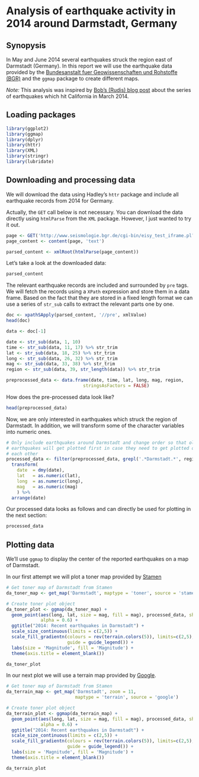 
# Analysis of earthquake activity in 2014 around Darmstadt, Germany

## Synopysis

In May and June 2014 several earthquakes struck the region east of Darmstadt (Germany). In this report we will use the earthquake data provided by the [Bundesanstalt fuer Geowissenschaften und Rohstoffe (BGR)][BGR] and the `ggmap` package to create different maps. 

_Note:_ This analysis was inspired by [Bob's (Rudis) blog post][bob] about  the series of earthquakes which hit California in March 2014.

## Loading packages

```r

library(ggplot2)
library(ggmap)
library(dplyr)
library(httr)
library(XML)
library(stringr)
library(lubridate)


```

## Downloading and processing data

We will download the data using Hadley's `httr` package and include all earthquake records from 2014 for Germany.

Actually, the `GET` call below is not necessary. You can download the data directly using `htmlParse` from the `XML` package. However, I just wanted to try it out. 

```r

page <- GET('http://www.seismologie.bgr.de/cgi-bin/eisy_test_iframe.pl?begin_date=20140101&end_date=20140715&min_lat=&max_lat=&min_lon=&max_lon=&min_mag=&max_mag=&')
page_content <- content(page, 'text')

parsed_content <- xmlRoot(htmlParse(page_content))

```

Let's take a look at the downloaded data: 

```r

parsed_content

```

The relevant earthquake records are included and surrounded by `pre` tags. We will fetch the records using a `XPath` expression and store them in a data frame. Based on the fact that they are stored in a fixed length format we can use a series of `str_sub` calls to extract the relevant parts one by one. 


```r

doc <- xpathSApply(parsed_content, '//pre', xmlValue)
head(doc)

data <- doc[-1]

date <- str_sub(data, 1, 10) 
time <- str_sub(data, 11, 17) %>% str_trim 
lat <- str_sub(data, 18, 25) %>% str_trim 
long <- str_sub(data, 26, 32) %>% str_trim 
mag <- str_sub(data, 33, 38) %>% str_trim 
region <- str_sub(data, 39, str_length(data)) %>% str_trim

preprocessed_data <- data.frame(date, time, lat, long, mag, region, 
                             stringsAsFactors = FALSE)
```

How does the pre-processed data look like?

```r

head(preprocessed_data)

```

Now, we are only interested in earthquakes which struck the region of Darmstadt. In addition, we will transform some of the character variables into numeric ones. 

```r

# Only include earthquakes around Darmstadt and change order so that older
# earthquakes will get plotted first in case they need to get plotted on top of 
# each other
processed_data <- filter(preprocessed_data, grepl('.*Darmstadt.*', region)) %>%
  transform(
    date  = dmy(date),
    lat   = as.numeric(lat),
    long  = as.numeric(long),
    mag   = as.numeric(mag)
    ) %>%
  arrange(date)

```

Our processed data looks as follows and can directly be used for plotting in the next section:

```r

processed_data


```


## Plotting data

We'll use `ggmap` to display the center of the reported earthquakes on a map of Darmstadt.

In our first attempt we will plot a toner map provided by [Stamen][stamen]

```r

# Get toner map of Darmstadt from Stamen
da_toner_map <- get_map('Darmstadt', maptype = 'toner', source = 'stamen')

# Create toner plot object
da_toner_plot <- ggmap(da_toner_map) +
  geom_point(aes(long, lat, size = mag, fill = mag), processed_data, shape = 21,
             alpha = 0.6) +
  ggtitle("2014: Recent earthquakes in Darmstadt") +
  scale_size_continuous(limits = c(2,5)) +
  scale_fill_gradientn(colours = rev(terrain.colors(5)), limits=c(2,5), 
                       guide = guide_legend()) +
  labs(size = 'Magnitude', fill = 'Magnitude') +
  theme(axis.title = element_blank())

da_toner_plot

```



In our next plot we will use a terrain map provided by [Google][google].

```r

# Get toner map of Darmstadt from Stamen
da_terrain_map <- get_map('Darmstadt', zoom = 11,
                          maptype = 'terrain', source = 'google')

# Create toner plot object
da_terrain_plot <- ggmap(da_terrain_map) +
  geom_point(aes(long, lat, size = mag, fill = mag), processed_data, shape = 21,
             alpha = 0.6) +
  ggtitle("2014: Recent earthquakes in Darmstadt") +
  scale_size_continuous(limits = c(2,5)) +
  scale_fill_gradientn(colours = rev(terrain.colors(5)), limits=c(2,5), 
                       guide = guide_legend()) +
  labs(size = 'Magnitude', fill = 'Magnitude') +
  theme(axis.title = element_blank())

da_terrain_plot

```



[bob]: http://rud.is/b/2014/04/01/mapping-the-march-2014-california-earthquake-with-ggmap/

[BGR]: http://www.bgr.bund.de/DE/Themen/Erdbeben-Gefaehrdungsanalysen/Seismologie/Seismologie/Erdbebenauswertung/D_seit_1968/d_1968_node.html

[stamen]: http://http://maps.stamen.com/#toner/

[google]: https://maps.google.de

